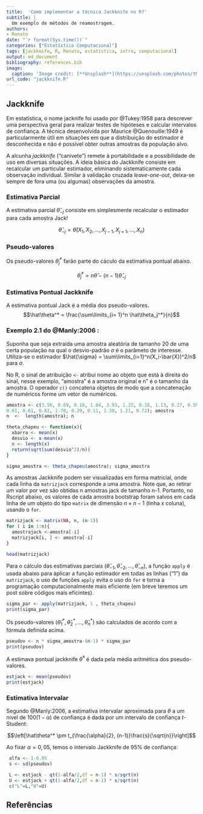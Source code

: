 ```yaml
---
title:  'Como implementar a técnica Jackknife no R?'
subtitle: |
  Um exemplo de métodos de reamostragem.
authors:
- Renato
date: "`r format(Sys.time())`"
categories: ["Estatística Computacional"]
tags: [jackknife, R, Renato, estatística, intro, computacional]
output: md_document
bibliography: references.bib
image:
  caption: 'Image credit: [**Unsplash**](https://unsplash.com/photos/tM16SjCYy84)'
url_code: "jackknife.R"
---
```


## Jackknife

Em estatística, o nome jacknife foi usado por @Tukey:1958 para descrever uma perspectiva geral para realizar testes de hipóteses e calcular intervalos de confiança. A técnica desenvolvida por Maurice @Quenouille:1949 é particularmente útil em situações em que a distribuição do estimador é desconhecida e não é possível obter outras amostras da população alvo. 

A alcunha *jackknife* ("canivete") remete à portabilidade e a possibilidade de uso em diversas situações. A ideia básica do Jackknife consiste em recalcular um particular estimador, eliminando sistematicamente cada observação individual. Similar à validação cruzada *leave-one-out*, deixa-se sempre de fora uma (ou algumas) observações da amostra.

### Estimativa Parcial

A estimativa parcial $\hat\theta_{-j}$ consiste em simplesmente recalcular o estimador para cada amostra Jack!

$$\hat\theta_{-j}= \hat\theta(X_1, X_2, \dots, X_{j-1}, X_{j+1}, \dots, X_n)$$

### Pseudo-valores

Os pseudo-valores $\hat\theta_j^*$ farão parte do cáculo da estimativa pontual abaixo. 

$$\hat\theta_j^*=n\hat\theta-(n-1)\hat\theta_{-j}$$




### Estimativa Pontual Jackknife

A estimativa pontual Jack é a média dos pseudo-valores.
$$\hat\theta^* = \frac{\sum\limits_{i= 1}^n \hat\theta_j^*}{n}$$

### Exemplo 2.1 do @Manly:2006 :

Suponha que seja extraída uma amostra aleatória de tamanho 20 de uma certa população na qual o desvio-padrão $\sigma$ é o parâmeto de interesse. Utiliza-se o estimador
$\hat{\sigma} = \sum\limits_{i=1}^n(X_i-\bar{X})^2/n$ para $\sigma$.  

No R, o sinal de atribuição `<-`  atribui nome ao objeto que está à direita do sinal, nesse exemplo, "amostra" é a amostra original e n" é o tamanho da amostra. O operador `c()` concatena objetos de modo que a concatenação de numéricos forme um vetor de numéricos. 

```r
amostra <- c(3.56, 0.69, 0.10, 1.84, 3.93, 1.25, 0.18, 1.13, 0.27, 0.50, 0.67,
0.01, 0.61, 0.82, 1.70, 0.39, 0.11, 1.20, 1.21, 0.72); amostra
n  <-  length(amostra); n
```

```r
theta_chapeu <- function(x){ 
  xbarra <- mean(x)
  desvio <- x-mean(x)
  n <- length(x)
  return(sqrt(sum(desvio^2)/n)) 
} 

sigma_amostra <- theta_chapeu(amostra); sigma_amostra
```

As amostras Jackknife podem ser visualizadas em forma matricial, onde cada linha da `matrizjack` corresponde a uma amostra. Note que, ao retirar um valor por vez são obtidas n amostras jack de tamanho n-1. Portanto, no Rscript abaixo, os valores de cada amostra bootstrap foram salvos em cada linha de um objeto do tipo `matrix` de dimensão $n \times n-1$ (linha x coluna), usando o `for`.

```r
matrizjack <- matrix(NA, n, (n-1))
for ( i in 1:n){
  amostrajack <-amostra[-i]
  matrizjack[i, ] <- amostra[-i]
}

head(matrizjack)
```

Para o cálculo das estimativas parciais $(\hat\theta_{-1}, \hat\theta_{-2}, \dots, \hat\theta_{-n})$, a função `apply` é usada abaixo para aplicar a função estimador em todas as linhas ("1") da `matrizjack`, o uso de funções `apply` evita o uso do `for` e torna a programação computacionalmente mais eficiente (em breve teremos um post sobre códigos mais eficintes).

```r
sigma_par <- apply(matrizjack, 1 , theta_chapeu) 
print(sigma_par)
```

Os pseudo-valores $(\hat\theta_{1}^*, \hat\theta_{2}^*, \dots, \hat\theta_{n}^*)$ são calculados de acordo com a fórmula definida acima.

```r
pseudov <- n * sigma_amostra-(n-1) * sigma_par 
print(pseudov)
```

A estimava pontual jackknife $\hat\theta^*$ é dada pela média aritmética dos pseudo-valores.

```r
estjack <- mean(pseudov)
print(estjack)
```

### Estimativa Intervalar

Segundo @Manly:2006, a estimativa intervalar aproximada para $\theta$ a um nível de $100(1-\alpha)$ de confiança é dada por um intervalo de confiança $t$-Student:

$$\left[\hat\theta^* \pm t_{\frac{\alpha}{2}, (n-1)}\frac{s}{\sqrt{n}}\right]$$

Ao fixar $\alpha = 0,05$, temos o intervalo Jackknife de 95% de confiança:

```r
 alfa <- 1-0.95  
 s <- sd(pseudov)

 L <- estjack - qt(1-alfa/2,df = n-1) * s/sqrt(n) 
 U <- estjack + qt(1-alfa/2,df = n-1) * s/sqrt(n) 
 c("L"=L,"U"=U) 
```

## Referências
